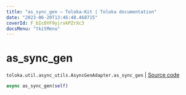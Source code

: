 ```yaml
---
title: "as_sync_gen — Toloka-Kit | Toloka documentation"
date: "2023-06-20T13:46:48.468715"
coverId: F_bIcOYF9yjrxkPZrXc3
docsMenu: "tkitMenu"
---
```


# as_sync_gen

`toloka.util.async_utils.AsyncGenAdapter.as_sync_gen` | [Source code](https://github.com/Toloka/toloka-kit/blob/v1.2.0/src/util/async_utils.py#L376)

```python
async as_sync_gen(self)
```